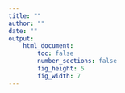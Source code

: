 ```yaml
---
title: ""
author: ""
date: ""
output:
    html_document:
        toc: false
        number_sections: false
        fig_height: 5
        fig_width: 7
---
```


